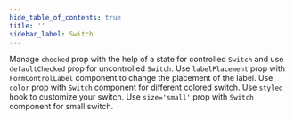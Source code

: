 ```yaml
---
hide_table_of_contents: true
title: ''
sidebar_label: Switch
---
```




<Grid container spacing={6}>
  <PageHeader
    title='Switch'
    subtitle='Switches toggle the state of a single setting on or off.'
    href='https://mui.com/material-ui/react-switch/'
  />
  <Grid item xs={12}>
    <CardSnippet
      title='Basic Switches'
      code={SourceCodeSwitchBasic}
    >
      <SwitchBasic />
    </CardSnippet>
  </Grid>
  <Grid item xs={12} md={6}>
    <CardSnippet
      title='Controlled and Uncontrolled'
      code={SourceCodeSwitchControlledUncontrolled}
    >
      <Typography sx={{ mb: 2 }}>
        Manage <code>checked</code> prop with the help of a state for controlled <code>Switch</code> and use <code>defaultChecked</code> prop for uncontrolled <code>Switch</code>.
      </Typography>
      <SwitchControlledUncontrolled />
    </CardSnippet>
  </Grid>
  <Grid item xs={12} md={6}>
    <CardSnippet
      title='Label Placement'
      code={SourceCodeSwitchLabelPlacement}
    >
      <Typography sx={{ mb: 2 }}>
        Use <code>labelPlacement</code> prop with <code>FormControlLabel</code> component to change the placement of the label.
      </Typography>
      <SwitchLabelPlacement />
    </CardSnippet>
  </Grid>
  <Grid item xs={12} md={6}>
    <CardSnippet
      title='Colors'
      code={SourceCodeSwitchColors}
    >
      <Typography sx={{ mb: 2 }}>
        Use <code>color</code> prop with <code>Switch</code> component for different colored switch.
      </Typography>
      <SwitchColors />
    </CardSnippet>
  </Grid>
  <Grid item xs={12} md={6}>
    <CardSnippet
      title='Customized Switch'
      code={SourceCodeSwitchCustomized}
    >
      <Typography sx={{ mb: 4 }}>
        Use <code>styled</code> hook to customize your switch.
      </Typography>
      <SwitchCustomized />
    </CardSnippet>
  </Grid>
  <Grid item xs={12} md={6}>
    <CardSnippet
      title='Sizes'
      code={SourceCodeSwitchSizes}
    >
      <Typography sx={{ mb: 2 }}>
        Use <code>size='small'</code> prop with <code>Switch</code> component for small switch.
      </Typography>
      <SwitchSizes />
    </CardSnippet>
  </Grid>
  <Grid item xs={12} md={6}>
    <CardSnippet
      title='Standalone Switch'
      code={SourceCodeSwitchStandalone}
    >
      <SwitchStandalone />
    </CardSnippet>
  </Grid>
</Grid>
